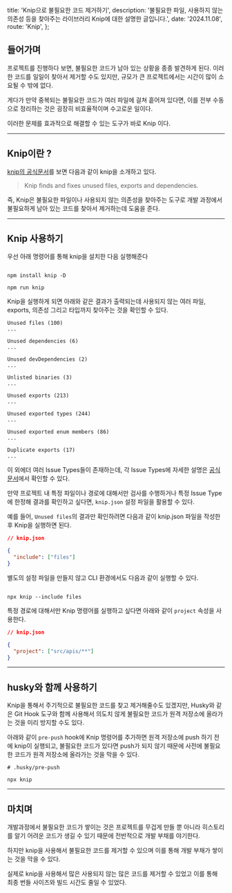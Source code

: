 
  title: 'Knip으로 불필요한 코드 제거하기',
  description:
    '불필요한 파일, 사용하지 않는 의존성 등을 찾아주는 라이브러리 Knip에 대한 설명한 글입니다.',
  date: '2024.11.08',
  route: 'Knip',
};

<Meta metadata={metadata} />

## 들어가며

프로젝트를 진행하다 보면, 불필요한 코드가 남아 있는 상황을 종종 발견하게 된다. 이러한 코드를 일일이 찾아서 제거할 수도 있지만, 규모가 큰 프로젝트에서는 시간이 많이 소요될 수 밖에 없다.

게다가 만약 중복되는 불필요한 코드가 여러 파일에 걸쳐 흩어져 있다면, 이를 전부 수동으로 정리하는 것은 굉장히 비효율적이며 수고로운 일이다.

이러한 문제를 효과적으로 해결할 수 있는 도구가 바로 Knip 이다.

---

## Knip이란 ?

[knip의 공식문서](https://knip.dev/explanations/why-use-knip)를 보면 다음과 같이 knip을 소개하고 있다.

> Knip finds and fixes unused files, exports and dependencies.

즉, Knip은 불필요한 파일이나 사용되지 않는 의존성을 찾아주는 도구로 개발 과정에서 불필요하게 남아 있는 코드를 찾아서 제거하는데 도움을 준다.

---

## Knip 사용하기

우선 아래 명령어를 통해 knip을 설치한 다음 실행해준다

```shell

npm install knip -D

npm run knip

```

Knip을 실행하게 되면 아래와 같은 결과가 출력되는데 사용되지 않는 여러 파일, exports, 의존성 그리고 타입까지 찾아주는 것을 확인할 수 있다.

```shell
Unused files (100)
...

Unused dependencies (6)
...

Unused devDependencies (2)
...

Unlisted binaries (3)
...

Unused exports (213)
...

Unused exported types (244)
...

Unused exported enum members (86)
...

Duplicate exports (17)
...

```

이 외에더 여러 Issue Types들이 존재하는데, 각 Issue Types에 자세한 설명은 [공식문서](https://knip.dev/reference/issue-types)에서 확인할 수 있다.

만약 프로젝트 내 특정 파일이나 경로에 대해서만 검사를 수행하거나 특정 Issue Type에 한정해 결과를 확인하고 싶다면, `knip.json` 설정 파일을 활용할 수 있다.

예를 들어, `Unused files`의 결과만 확인하려면 다음과 같이 knip.json 파일을 작성한 후 Knip을 실행하면 된다.

```json
// knip.json

{
  "include": ["files"]
}
```

별도의 설정 파일을 만들지 않고 CLI 환경에서도 다음과 같이 실행할 수 있다.

```shell

npx knip --include files

```

특정 경로에 대해서만 Knip 명령어를 실행하고 싶다면 아래와 같이 `project` 속성을 사용한다.

```json
// knip.json

{
  "project": ["src/apis/**"]
}
```

---

## husky와 함께 사용하기

Knip을 통해서 주기적으로 불필요한 코드를 찾고 제거해줄수도 있겠지만, Husky와 같은 Git Hook 도구와 함께 사용해서 의도치 않게 불필요한 코드가 원격 저장소에 올라가는 것을 미리 방지할 수도 있다.

아래와 같이 `pre-push` hook에 Knip 명령어를 추가하면 원격 저장소에 push 하기 전에 knip이 실행되고, 불필요한 코드가 있다면 push가 되지 않기 때문에 사전에 불필요한 코드가 원격 저장소에 올라가는 것을 막을 수 있다.

```shell
# .husky/pre-push

npx knip

```

---

## 마치며

개발과정에서 불필요한 코드가 쌓이는 것은 프로젝트를 무겁게 만들 뿐 아니라 히스토리를 알기 어려운 코드가 생길 수 있기 때문에 전반적으로 개발 부채를 야기한다.

하지만 knip을 사용해서 불필요한 코드를 제거할 수 있으며 이를 통해 개발 부채가 쌓이는 것을 막을 수 있다.

실제로 knip을 사용해서 많은 사용되지 않는 많은 코드를 제거할 수 있었고 이를 통해 최종 번들 사이즈와 빌드 시간도 줄일 수 있었다.

